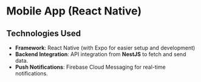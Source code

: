 # Mobile App (React Native)

## Technologies Used

- **Framework**: React Native (with Expo for easier setup and development)
- **Backend Integration**: API integration from **NestJS** to fetch and send data.
- **Push Notifications**: Firebase Cloud Messaging for real-time notifications.
